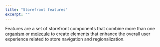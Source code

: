 ```yaml
---
title: "Storefront features"
excerpt: ""
---
```


Features are a set of storefront components that combine more than one [organism](https://developers.vtex.com/docs/guides/faststore/organisms-overview) or [molecule](https://developers.vtex.com/docs/guides/faststore/molecules-overview) to create elements that enhance the overall user experience
related to store navigation and regionalization.

<Flex>

  <WhatsNextCard
  title="Navigation"
  description="Enables customers to navigate among the store pages."
  linkTo="https://developers.vtex.com/docs/guides/faststore/features-navigation"
  linkTitle="See more"
  />
 
  <WhatsNextCard
  title="Search"
  description="Enables customer navigation and enhances search functionality."
  linkTo="https://developers.vtex.com/docs/guides/faststore/features-search"
  linkTitle="See more"
  />

  <WhatsNextCard
  title="Regionalization"
  description="Enables customers to set a location using a valid Postal Code."
  linkTo="https://developers.vtex.com/docs/guides/faststore/features-regionalization"
  linkTitle="See more"
  />

  <WhatsNextCard
  title="Authenticated Content Access"
  description="Allows the access control to ensure that only authenticated users can access content."
  linkTo="https://developers.vtex.com/docs/guides/faststore/features-auth-content"
  linkTitle="See more"
  />

</Flex>
